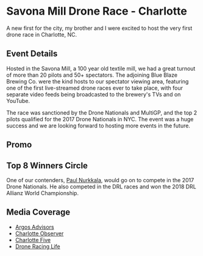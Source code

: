 # Savona Mill Drone Race - Charlotte

A new first for the city, my brother and I were excited to host the very first drone race in Charlotte, NC.

## Event Details
Hosted in the Savona Mill, a 100 year old textile mill, we had a great turnout of more than 20 pilots and 50+ spectators.
The adjoining Blue Blaze Brewing Co. were the kind hosts to our spectator viewing area, featuring one of the first live-streamed drone races ever to take place, with four separate video feeds being broadcasted to the brewery's TVs and on YouTube.

The race was sanctioned by the Drone Nationals and MultiGP, and the top 2 pilots qualified for the 2017 Drone Nationals in NYC.
The event was a huge success and we are looking forward to hosting more events in the future.

## Promo

<YouTube youTubeId="dNPdy9gETjA" />

## Top 8 Winners Circle

One of our contenders, [Paul Nurkkala](https://www.youtube.com/channel/UCPCP6KaBb-L6z2XhV5l0L2g), would go on to compete in the 2017 Drone Nationals.
He also competed in the DRL races and won the 2018 DRL Allianz World Championship.

<Instagram instagramId="BIRLlfhDCAX" />

## Media Coverage

- [Argos Advisors](http://argosadvisors.com/featured/flymore-drone-race-hosted-at-savona-mill/)
- [Charlotte Observer](https://www.charlotteobserver.com/news/local/article91479782.html)
- [Charlotte Five](https://www.charlotteobserver.com/charlottefive/c5-people/article236183613.html)
- [Drone Racing Life](https://racing.dronelife.com/2016/07/03/meet-brothers-morrow-drone-racing-promoters-extraordinaire/)
